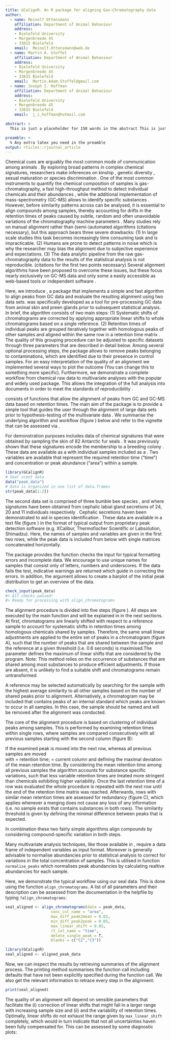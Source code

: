 ```yaml
---
title: GCalignR. An R package for aligning Gas-Chromatography data 
author:
  - name: Meinolf Ottensmann
    affiliation: Department of Animal Behaviour
    address:
    - Bielefeld University
    - Morgenbreede 45
    - 33615 Bielefeld
    email:  Meinolf.Ottensmann@web.de
  - name: Martin A. Stoffel
    affiliation: Department of Animal Behaviour
    address:
    - Bielefeld University
    - Morgenbreede 45
    - 33615 Bielefeld
    email:  Martin.Adam.Stoffel@gmail.com
  - name: Joseph I. Hoffman
    affiliation: Department of Animal Behaviour
    address:
    - Bielefeld University
    - Morgenbreede 45
    - 33615 Bielefeld
    email:  j_i_hoffman@hotmail.com

abstract: >
  This is just a placeholder for 150 words in the abstract This is just a placeholder for 150 words in the abstract This is just a placeholder for 150 words in the abstract This is just a placeholder for 150 words in the abstract This is just a placeholder for 150 words in the abstract This is just a placeholder for 150 words in the abstract This is just a placeholder for 150 words in the abstract This is just a placeholder for 150 words in the abstract This is just a placeholder for 150 words in the abstract This is just a placeholder for 150 words in the abstract This is just a placeholder for 150 words in the abstract This is just a placeholder for 150 words in the abstract This is just a placeholder for 150 words in the abstract

preamble: >
  % Any extra latex you need in the preamble
output: rticles::rjournal_article
---
```




\section{Introduction}
Chemical cues are arguably the most common mode of communication among animals \citep{Wyatt.2014}. By exploring broad patterns in complex chemical signatures, researchers make inferences on kinship \citep{Krause.2012, Stoffel.2015}, genetic diversity \citep{Charpentier.2010, Leclaire.2012}, sexual maturation \citep{Caspers.2011} or species discrimination \citep{Meulemeester.2011}. One of the most common instruments to quantify the chemical composition of samples is gas-chromatography, a fast high-throughput method to detect individual chemicals and their abundances \citep{McNair.2011}, while the additional implementation of mass-spectrometry (GC-MS) allows to identify specific substances \citep{Caspers.2011}. \par
However, before similarity patterns across can be analysed, it is essential to align compounds among samples, thereby accounting for drifts in the retention times of peaks caused by subtle, random and often unavoidable variations of the chromatography machine parameters \citep{Pierce.2005}. Many studies rely on manual alignment rather than (semi-)automated algorithms (citations necessary), but this approach bears three severe drawbacks: (1) In large scale studies this task becomes increasingly time consuming task and is impracticable. (2) Humans are prone to detect patterns in noise which is why the researcher may bias the alignment due to subjective experience and expectations. (3) The data analytic pipeline from the raw gas-chromatography data to the results of the statistical analysis is not reproducible. (citations for the first two points necessary)
Several alignment algorithms have been proposed to overcome these issues, but these focus nearly exclusively on GC-MS data \citep{Pierce.2005, Robinson.2007,Jiang.2013} and only some a easily accessible as web-based tools \citep{Hoffmann.2009, Wang.2010} or independent software \citep{Dellicour.2013}.  \par
Here, we introduce \pkg{GCalignR}, a package that implements a simple and fast algorithm to align peaks from GC data and evaluate the resulting alignment using two data sets. \pkg{GCalignR} was specifically developed as a tool for pre-processing GC data from animal skin and preen glands prior to subsequent statistical analysis. In brief, the algorithm consists of two main steps: (1) Systematic shifts of chromatograms are corrected by applying appropriate linear shifts to whole chromatograms based on a single reference. (2) Retention times of individual peaks are grouped iteratively together with homologous peaks of other samples and aligned within the same row in a retention time matrix . The quality of this grouping procedure can be adjusted to specific datasets through three parameters that are described in detail below. Among several optional processing steps, the package allows to remove peaks belonging to contaminations, which are identified due to their presence in control samples. For an easy interpretation of the quality of an alignment we implemented several ways to plot the outcome (You can change this to something more specific).
Furthermore, we demonstrate a complete workflow from chemical raw data to multivariate analyses with the popular and widely used \href{https://cran.r-project.org/web/packages/vegan/index.html}{\CRANpkg{vegan}} \citep{Oksanen.2016} package. This allows the integration of the full analysis into \strong{RMarkdown} documents \citep{Allaire.2016} in order to meet the standards of reproducibility \citep{Peng.2011}.

\section{The Package}
\pkg{GCalignR} consists of functions that allow the alignment of peaks from GC and GC-MS data based on retention times. The main aim of the package is to provide a simple tool that guides the user through the alignment of large data sets prior to hypothesis-testing of the multivariate data \citep{Anderson.2001}. We summarise the underlying algorithm and workflow (figure \ref{figure:workflow}) below and refer to the vignette that can be assessed via \code{browseVignettes('GCalignR')}.

\begin{figure}[htbp]
  \centering
  \includegraphics[width=13cm]{figures/workflow}
  \caption{\pkg{GCalignR} workflow. In addition to the alignment of substances across samples, the package provides functions for checking and inspecting the data. The aligned data is ready to use for analyses in conjunction with other packages. Each function is explained within the text.}
  \label{figure:workflow}
\end{figure}

\subsection{Example datasets}
For demonstration purposes \pkg{GCalignR} includes data of chemical signatures that were obtained by sampling the skin of 82 Antarctic fur seals \textit{Arctocephalus gazella}. It was previously shown that these signatures encode the membership to a breeding colony \cite{Stoffel.2015}. These data are available as a \emph{List} with individual samples included as a \emph{data.frame}. Two variables are available that represent the required retention time ("time") and concentration or peak abundance ("area") within a sample. 

```r
library(GCalignR)
# Seal scent data
data("peak_data") 
# Data is organized in one list of data.frames
str(peak_data[1:2]) 
```

The second data set is comprised of three bumble bee species \textit{Bombus bimaculatus}, \textit{B. ephippiatus} and \textit{B. flavifrons} where signatures have been obtained from cephalic labial gland secretions of 24, 20 and 11 individuals respectively \citep{Dellicour.2013}. Cephalic secretions haven been demonstrated to aid in species identification \citep{Meulemeester.2011}. These data are available in a text file (figure \ref{figure:text}) in the format of typical output from proprietary peak detection software (e.g. XCalibur, Thermofischer Scientific or Labsolution, Shimadzu). Here, the names of samples and variables are given in the first two rows, while the peak data is included from below with single matrices concatenated horizontally.
\begin{figure}[htbp]
  \centering
  \includegraphics[width=8cm]{figures/text}
  \caption{Text files are the standard input of \pkg{GCalignR}}
  \label{figure:text}
\end{figure} 

\subsection{Checking the input}
The package provides the function \strong{check{\_}input} checks the input for typical formatting errors and incomplete data. We encourage to use unique names for samples that consist only of letters, numbers and underscores. If the data fails the test, indicative warnings are returned which guide in correcting the errors. In addition, the argument \textit{list{\_}peaks} allows to create a barplot of the initial peak distribution to get an overview of the data.

```r
check_input(peak_data)
#> All checks passed!
#> Ready for processing with align_chromatograms
```

\section{Aligning substances among samples}
The alignment procedure is divided into five steps (figure \ref{figure:algorithm}). All steps are executed by the main function \textit{align{\_}chromatograms} and will be explained in in the next sections.
\subsubsection{Linear adjustments of chromatograms}
At first, chromatograms are linearly shifted with respect to a reference sample to account for systematic shifts in retention times among homologous chemicals shared by samples. Therefore, the same small linear adjustments are applied to the entire set of peaks in a chromatogram (figure \ref{figure:algorithm} A), such that the number of peaks that are shared between the sample and the reference at a given threshold (i.e. 0.6 seconds) is maximised.The parameter \textit{max{\_}linear{\_}shift} defines the maximum of linear shifts that are considered by the program. \newline
Note: This method relies on the occurrence of substances that are shared among most substances to produce efficient adjustments. If those are absent, it is unlikely to find a suitable shift and chromatograms remain untransformed. \par
A reference may be selected automatically by searching for the sample with the highest average similarity to all other samples based on the number of shared peaks prior to alignment. Alternatively, a chromatogram may be included that contains peaks of an internal standard which peaks are \textit{a-priori} known to occur in all samples. In this case, the sample should be named \code{"reference"} and will be removed after the alignment was conducted.

\newpage
\begin{figure}[htbp]
  \centering
  \includegraphics[width=13cm]{figures/algorithm}
  \caption{Overview of the algorithm performed by GCalignR. Row of matrices correspond to substances, columns are samples. Zeros indicate absence of peaks and are ignored in calculations. \strong{A}. Chromatograms are linearly shifted with respect to a reference (S2). Strong{B}. From left to right the first four steps from the input matrix to the final alignment are shown. Peaks are aligned row by row. Initially, always the second sample is compared to the first. Then the next sample is compared to all samples in previous columns until the last column is reached. Coloured cells represent conflicting retention times using \textit{max{\_}peak2mean = 0.02}. \strong{C}. After all peaks have been aligned, rows are merged depending on \textit{min{\_}peak2peak}, which defines the minimum difference that is expected between substances. If merging does not result in the loss of any data, rows are merged. \strong{D}. If specified, all peaks found in one or more blanks are removed as well as the blank itself. \strong{E}. Unique peaks which are present in only a single individual are not of interest for similarity analyses and can be removed as well.}
  \label{figure:algorithm}
\end{figure} 

\subsubsection{Piece-wise alignment of substances}
The core of the alignment procedure is based on clustering of individual peaks among samples. This is performed by examining retention times within single rows, where samples are compared consecutively with all previous samples starting with the second column (figure \ref{figure:algorithm} B):\par

\begin{equation}
rt_{m} > \left(\frac{\sum_{i=1}^{m-1}rt_{i}}{m-1}\right) + max{\_}peak2mean
\end{equation}

If the examined peak is moved into the next row, whereas all previous samples are moved \par
\begin{equation}
rt_{m} < \left(\frac{\sum_{i=1}^{m-1}rt_{i}}{m-1}\right) - max{\_}peak2mean
\end{equation}  
with \textit{rt} = retention time; \textit{m} = current column and \textit{max{\_}peak2mean} defining the maximal deviation of the mean retention time.
\newline By considering the mean retention time among all previous samples the algorithm accounts for substance specific variations, such that less variable retention times are treated more stringent than chemicals exhibiting higher variability. Once the last retention time of a row was evaluated the whole procedure is repeated with the next row until the end of the retention time matrix was reached. Afterwards, rows with similar mean retention times are assessed for redundancy (figure \ref{figure:algorithm} C), which applies whenever a merging does not cause any loss of any information (i.e. no sample exists that contains substances in both rows). The similarity threshold is given by \textit{min{\_}peak2peak} defining the minimal difference between peaks that is expected.
\par In combination these two fairly simple algorithms align compounds by considering compound-specific variation in both steps.

\subsubsection{Normalisation}
Many multivariate analysis techniques, like those available in \pkg{vegan}, require a data frame of independent variables as input format. Moreover is generally advisable to normalise abundancies prior to statistical analysis to correct for variations in the total concentration of samples. This is utilised in \pkg{GCalignR} function `normalise_peaks` which normalises peak abundancies by calculating realtive abundancies for each sample.  

\section{Workflow}
Here, we demonstrate the typical workflow using our seal data. This is done using the function `align_chromatograms`. A list of all parameters and their description can be assessed from the documentation in the helpfile by typing `?align_chromatograms`:

```r
seal_aligned <- align_chromatograms(data = peak_data,
                    conc_col_name = "area",
                    max_diff_peak2mean = 0.02,
                    min_diff_peak2peak = 0.05,
                    max_linear_shift = 0.05,
                    rt_col_name = "time",
                    delete_single_peak = T,
                    blanks = c("C2","C3"))
```
```r
library(GCalignR)
seal_aligned <- aligned_peak_data
```

Now, we can inspect the results by retrieving summaries of the alignment process. The printing method summarises the function call including defaults that have not been explicitly specified during the function call. We also get the relevant information to retrace every step in the alignment:

```r
print(seal_aligned)
```

The quality of an alignment will depend on sensible parameters that facilitate the (i) correction of linear shifts that might fall in a larger range with increasing sample size and (ii) and the variability of retention times. Optimally, linear shifts do not exhaust the range given by `max_linear_shift` completely, which would in turn indicate that not all uncertainties haven been fully compensated for. This can be assessed by some diagnostic plots:


\bibliography{ottensmann-stoffel-hoffman}
